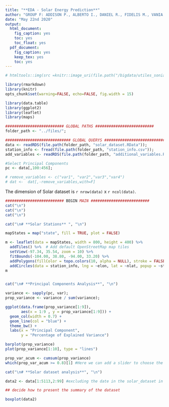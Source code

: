 ```yaml
---
title: "**EDA - Solar Energy Prediction**"
author: "GROUP F: ADDISON P., ALBERTO I., DANIEL R., FIDELIS M., VANIA C."
date: "May 22nd 2020"
output:
  html_document:
    fig_caption: yes
    toc: yes
    toc_float: yes
  pdf_document:
    fig_caption: yes
    keep_tex: yes
    toc: yes
---
```



```r
# htmltools::img(src =knitr::image_uri(file.path("/bigdata/utiles_sonia", ("logo_ie.jpg"))), alt = 'logo_ie.jpg', style = 'possition:absolute;left; width:450px;')
```


```r
library(rmarkdown)
library(knitr)
opts_chunk$set(warning=FALSE, echo=FALSE, fig.width = 15)
```


```r
library(data.table)
library(ggplot2)
library(leaflet)
library(maps)

########################## GLOBAL PATHS ##########################
folder_path <- "../files/";

############################# GLOBAL QUERYS #############################
data <- readRDS(file.path(folder_path, "solar_dataset.RData"));
station_info <- fread(file.path(folder_path, "station_info.csv"));
add_variables <- readRDS(file.path(folder_path, "additional_variables.RData"));

#Select Principal Components
pc <- data[,100:456];

# remove_variables <- c("var1", "var2","var3","var4")
# dat <-  dat[,-remove_variables,with=F]
```

The dimension of Solar dataset is `r nrow(data)` x `r ncol(data)`.

```r
########################## BEGIN MAIN ##########################
cat("\n")
cat("\n")
cat("\n")

cat("\n# **Solar Stations** ", "\n")

mapStates = map("state", fill = TRUE, plot = FALSE)

m <- leaflet(data = mapStates, width = 800, height = 400) %>%
  addTiles() %>%  # Add default OpenStreetMap map tiles
  setView(-97.34, 35.54, zoom = 10) %>%
  fitBounds(-104.00, 38.80, -94.00, 33.20) %>%
  addPolygons(fillColor = topo.colors(10, alpha = NULL), stroke = FALSE) %>%
  addCircles(data = station_info, lng = ~elon, lat = ~nlat, popup = ~stid, color = 'red');
m 


cat("\n# **Principal Components Analysis**", "\n")

variance <- sapply(pc, var);
prop_variance <- variance / sum(variance);

ggplot(data.frame(prop_variance[1:9]),
       aes(x = 1:9 , y = prop_variance[1:9])) +
  geom_col(width = 0.7) +
  geom_line(col = "blue") +
  theme_bw() +
  labs(x = "Principal Component",
       y = "Percentage of Explained Variance")

barplot(prop_variance)
plot(prop_variance[1:10], type = "lines")

prop_var_acum <- cumsum(prop_variance)
which(prop_var_acum >= 0.8)[1] #Here we can add a slider to choose the threshold

cat("\n# **Solar dataset analysis**", "\n")

data2 <- data[1:5113,2:99] #excluding the date in the solar_dataset in which EDA will be performed

## decide how to present the summary of the dataset

boxplot(data2)

```




